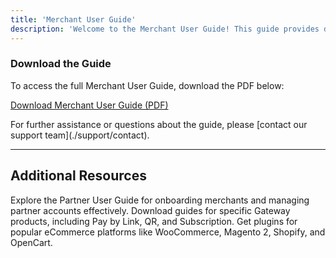 ```yaml
---
title: 'Merchant User Guide'
description: 'Welcome to the Merchant User Guide! This guide provides detailed instructions for merchants on how to navigate and effectively use the Gateway system. It covers everything from initial setup, managing transactions, using various payment options, and ensuring secure transaction processing. The guide is designed to help merchants get the most out of the Gateway, with step-by-step instructions and best practices for seamless integration and operation'
---
```


### **Download the Guide**

To access the full Merchant User Guide, download the PDF below:

[Download Merchant User Guide (PDF)]('https://drive.google.com/file/d/1FmQVOM1YfX1trzHPHmdpWUM43DOaEtow/view?usp=drive_link')

<Note>
  For further assistance or questions about the guide, please [contact our support team](./support/contact).
</Note>

***

## **Additional Resources**

<CardGroup>
  <Card title="Partner User Guide" icon="user-group" href="./partnerguide">
    Explore the Partner User Guide for onboarding merchants and managing partner accounts effectively.
  </Card>

  <Card title="Products User Guide" icon="cube" href="./productguide">
    Download guides for specific Gateway products, including Pay by Link, QR, and Subscription.
  </Card>

  <Card title="Website Plugins" icon="plug" href="./websiteplugins">
    Get plugins for popular eCommerce platforms like WooCommerce, Magento 2, Shopify, and OpenCart.
  </Card>
</CardGroup>